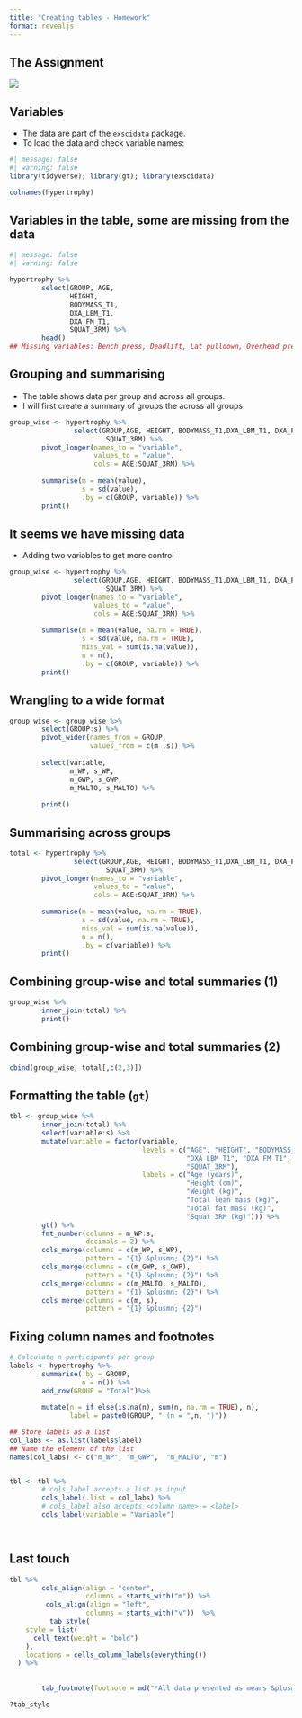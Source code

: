 ```yaml
---
title: "Creating tables - Homework"
format: revealjs
---
```


## The Assignment

![](img/table1-haun-et-al.jpeg)

## Variables

- The data are part of the `exscidata` package.
- To load the data and check variable names:


```r
#| message: false
#| warning: false
library(tidyverse); library(gt); library(exscidata)

colnames(hypertrophy)
```

## Variables in the table, some are missing from the data

```r
#| message: false
#| warning: false

hypertrophy %>%
        select(GROUP, AGE, 
               HEIGHT, 
               BODYMASS_T1, 
               DXA_LBM_T1, 
               DXA_FM_T1, 
               SQUAT_3RM) %>%
        head()
## Missing variables: Bench press, Deadlift, Lat pulldown, Overhead press

```

## Grouping and summarising

- The table shows data per group and across all groups. 
- I will first create a summary of groups the across all groups.


```r

group_wise <- hypertrophy %>%
                select(GROUP,AGE, HEIGHT, BODYMASS_T1,DXA_LBM_T1, DXA_FM_T1, 
                        SQUAT_3RM) %>%
        pivot_longer(names_to = "variable", 
                     values_to = "value", 
                     cols = AGE:SQUAT_3RM) %>%
        
        summarise(m = mean(value), 
                  s = sd(value), 
                  .by = c(GROUP, variable)) %>%
        print()

```

## It seems we have missing data
- Adding two variables to get more control

```r

group_wise <- hypertrophy %>%
                select(GROUP,AGE, HEIGHT, BODYMASS_T1,DXA_LBM_T1, DXA_FM_T1, 
                        SQUAT_3RM) %>%
        pivot_longer(names_to = "variable", 
                     values_to = "value", 
                     cols = AGE:SQUAT_3RM) %>%
        
        summarise(m = mean(value, na.rm = TRUE), 
                  s = sd(value, na.rm = TRUE), 
                  miss_val = sum(is.na(value)),
                  n = n(),
                  .by = c(GROUP, variable)) %>%
        print()

```

## Wrangling to a wide format

```r
group_wise <- group_wise %>%
        select(GROUP:s) %>%
        pivot_wider(names_from = GROUP, 
                    values_from = c(m ,s)) %>%
        
        select(variable, 
               m_WP, s_WP,
               m_GWP, s_GWP, 
               m_MALTO, s_MALTO) %>%
                
        print()

```

## Summarising across groups

```r
total <- hypertrophy %>%
                select(GROUP,AGE, HEIGHT, BODYMASS_T1,DXA_LBM_T1, DXA_FM_T1, 
                        SQUAT_3RM) %>%
        pivot_longer(names_to = "variable", 
                     values_to = "value", 
                     cols = AGE:SQUAT_3RM) %>%
        
        summarise(m = mean(value, na.rm = TRUE), 
                  s = sd(value, na.rm = TRUE), 
                  miss_val = sum(is.na(value)),
                  n = n(),
                  .by = c(variable)) %>%
        print()

```


## Combining group-wise and total summaries (1)

```r

group_wise %>%
        inner_join(total) %>%
        print()

```

## Combining group-wise and total summaries (2)

```r

cbind(group_wise, total[,c(2,3)])


```

## Formatting the table (`gt`)



```r

tbl <- group_wise %>%
        inner_join(total) %>%
        select(variable:s) %>%
        mutate(variable = factor(variable, 
                                 levels = c("AGE", "HEIGHT", "BODYMASS_T1", 
                                            "DXA_LBM_T1", "DXA_FM_T1", 
                                            "SQUAT_3RM"), 
                                 labels = c("Age (years)", 
                                            "Height (cm)", 
                                            "Weight (kg)", 
                                            "Total lean mass (kg)", 
                                            "Total fat mass (kg)", 
                                            "Squat 3RM (kg)"))) %>%
        gt() %>%
        fmt_number(columns = m_WP:s, 
                   decimals = 2) %>%
        cols_merge(columns = c(m_WP, s_WP), 
                   pattern = "{1} &plusmn; {2}") %>%
        cols_merge(columns = c(m_GWP, s_GWP), 
                   pattern = "{1} &plusmn; {2}") %>%
        cols_merge(columns = c(m_MALTO, s_MALTO), 
                   pattern = "{1} &plusmn; {2}") %>%
        cols_merge(columns = c(m, s), 
                   pattern = "{1} &plusmn; {2}")

```

## Fixing column names and footnotes

```r

# Calculate n participants per group
labels <- hypertrophy %>%
        summarise(.by = GROUP, 
                  n = n()) %>%
        add_row(GROUP = "Total")%>%
        
        mutate(n = if_else(is.na(n), sum(n, na.rm = TRUE), n),
               label = paste0(GROUP, " (n = ",n, ")")) 

## Store labels as a list
col_labs <- as.list(labels$label)
## Name the element of the list
names(col_labs) <- c("m_WP", "m_GWP",  "m_MALTO", "m")


tbl <- tbl %>%
        # cols_label accepts a list as input
        cols_label(.list = col_labs) %>%
        # cols_label also accepts <column name> = <label>
        cols_label(variable = "Variable")
        



```

## Last touch

```r

tbl %>%
        cols_align(align = "center", 
                   columns = starts_with("m")) %>%
         cols_align(align = "left", 
                   columns = starts_with("v"))  %>%
          tab_style(
    style = list(
      cell_text(weight = "bold")
    ),
    locations = cells_column_labels(everything())
  ) %>% 
        
        
        tab_footnote(footnote = md("*All data presented as means &plusmn; standard deviation values.*"))

?tab_style

```
















